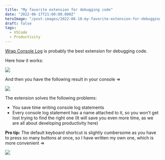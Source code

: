 ```yaml
---
title: "My favorite extension for debugging code"
date: "2022-06-17T21:00:00.000Z"
heroImage: "/post-images/2022-06-18-my-favorite-extension-for-debugging-code.png"
draft: false
tags:
  - VSCode
  - Productivity
---
```


[Wrap Console Log](https://marketplace.visualstudio.com/items?itemName=midnightsyntax.vscode-wrap-console-log) is probably the best extension for debugging code.

Here how it works:

![](/post-images/2022-06-console-log-wrap-in-action.gif)

And then you have the following result in your console =>

![](/post-images/2022-06-image-1.webp)

The extension solves the following problems:

- You save time writing console log statements
- Every console log statement has a name attached to it, so you won't get lost trying to find the right one (It will save you even more time, as we are all about developing productivity here)

**Pro tip:** The default keyboard shortcut is slightly cumbersome as you have to press so many buttons at once, so I have written my own one, which is more convenient =>

![](/post-images/2022-06-image-2.webp)
